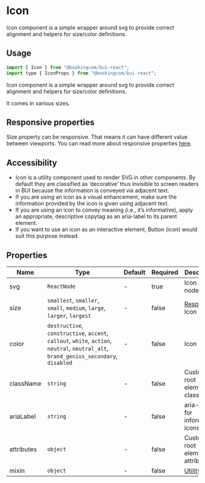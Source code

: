 # Icon

<Featured>
  Icon component is a simple wrapper around svg to provide correct alignment and
  helpers for size/color definitions.
</Featured>

<Grid>
  <CrossLink
    title="Icon"
    type="documentation"
    text="Learn more about the Icon design anatomy and best-practices."
    section="Design documentation"
    href="https://design.booking.com/article/bui/components/elements/icon/"
    target="_blank"
  />
</Grid>

## Usage

```jsx
import { Icon } from "@bookingcom/bui-react";
import type { IconProps } from "@bookingcom/bui-react";
```

Icon component is a simple wrapper around svg to provide correct alignment and helpers for size/color definitions.

<Example name="default" />

It comes in various sizes.

<Example name="sizes" />

## Responsive properties

Size property can be responsive. That means it can have different value between viewports. You can read more about responsive properties [here](?page=Getting%2520started%252FDevelopment%252FComponents&view=documentation#Responsive-development).

<Example name="responsive" />

## Accessibility

- Icon is a utility component used to render SVG in other components. By default they are classified as ‘decorative’ thus invisible to screen readers in BUI because the information is conveyed via adjacent text.
- If you are using an icon as a visual enhancement, make sure the information provided by the icon is given using adjacent text.
- If you are using an icon to convey meaning (i.e., it’s informative), apply an appropriate, descriptive copytag as an aria-label to its parent element.
- If you want to use an icon as an interactive element, Button (icon) would suit this purpose instead.

## Properties

| Name       | Type                                                                                                                                  | Default | Required | Description                                                                                                                 |
| ---------- | ------------------------------------------------------------------------------------------------------------------------------------- | ------- | -------- | --------------------------------------------------------------------------------------------------------------------------- |
| svg        | `ReactNode`                                                                                                                           | -       | true     | Icon svg node                                                                                                               |
| size       | `smallest`, `smaller`, `small`, `medium`, `large`, `larger`, `largest`                                                                | -       | false    | [Responsive](?page=Getting%2520started%252FDevelopment%252FComponents&view=documentation#Responsive-development). Icon size |
| color      | `destructive`, `constructive`, `accent`, `callout`, `white`, `action`, `neutral`, `neutral_alt`, `brand_genius_secondary`, `disabled` | -       | false    | Icon color                                                                                                                  |
| className  | `string`                                                                                                                              | -       | false    | Custom root element className                                                                                               |
| ariaLabel  | `string`                                                                                                                              | -       | false    | aria-label for informative icons                                                                                            |
| attributes | `object`                                                                                                                              | -       | false    | Custom root element attributes                                                                                              |
| mixin        | `object`                                                                                                                              | -       | false    | [Utility Layer](?page=Getting%2520started%252FDevelopment%252FComponents&view=documentation#BUI-Utility-Layer)              |

